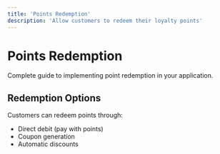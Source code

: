 ```yaml
---
title: 'Points Redemption'
description: 'Allow customers to redeem their loyalty points'
---
```


# Points Redemption

Complete guide to implementing point redemption in your application.

## Redemption Options

Customers can redeem points through:
- Direct debit (pay with points)
- Coupon generation
- Automatic discounts

